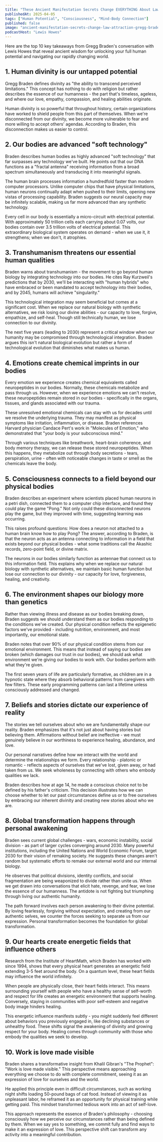 ```yaml
---
title: "These Ancient Manifestation Secrets Change EVERYTHING About Law of Attraction! Gregg Braden"
publishedAt: 2025-04-05
tags: ["Human Potential", "Consciousness", "Mind-Body Connection"]
published: false
image: "ancient-manifestation-secrets-change-law-attraction-gregg-braden.jpg"
podcastHost: "Lewis Howes"
---
```



<PodcastSummaryPageLayout frontmatter={frontmatter}>

Here are the top 10 key takeaways from Gregg Braden's conversation with Lewis Howes that reveal ancient wisdom for unlocking your full human potential and navigating our rapidly changing world.

## 1. Human divinity is our untapped potential

Gregg Braden defines divinity as "the ability to transcend perceived limitations." This concept has nothing to do with religion but rather describes the essence of our humanness - the part that's timeless, ageless, and where our love, empathy, compassion, and healing abilities originate.

Human divinity is so powerful that throughout history, certain organizations have worked to shield people from this part of themselves. When we're disconnected from our divinity, we become more vulnerable to fear and more willing to accept others' agendas. According to Braden, this disconnection makes us easier to control.

## 2. Our bodies are advanced "soft technology"

Braden describes human bodies as highly advanced "soft technology" that far surpasses any technology we've built. He points out that our DNA functions as a "fractal antenna" receiving information from a broad spectrum simultaneously and transducing it into meaningful signals.

The human brain processes information a hundredfold faster than modern computer processors. Unlike computer chips that have physical limitations, human neurons continually adapt when pushed to their limits, opening new vistas of processing capability. Braden suggests our neural capacity may be infinitely scalable, making us far more advanced than any synthetic technology.

Every cell in our body is essentially a micro-circuit with electrical potential. With approximately 50 trillion cells each carrying about 0.07 volts, our bodies contain over 3.5 trillion volts of electrical potential. This extraordinary biological system operates on demand - when we use it, it strengthens; when we don't, it atrophies.

## 3. Transhumanism threatens our essential human qualities

Braden warns about transhumanism - the movement to go beyond human biology by integrating technology into our bodies. He cites Ray Kurzweil's predictions that by 2030, we'll be interacting with "human hybrids" who have embraced or been mandated to accept technology into their bodies, and by 2045, humans will achieve "singularity."

This technological integration may seem beneficial but comes at a significant cost. When we replace our natural biology with synthetic alternatives, we risk losing our divine abilities - our capacity to love, forgive, empathize, and self-heal. Though still technically human, we lose connection to our divinity.

The next five years (leading to 2030) represent a critical window when our humanity may be compromised through technological integration. Braden argues this isn't natural biological evolution but rather a form of technological evolution that diminishes what makes us human.

## 4. Emotions create chemical imprints in our bodies

Every emotion we experience creates chemical equivalents called neuropeptides in our bodies. Normally, these chemicals metabolize and pass through us. However, when we experience emotions we can't resolve, these neuropeptides remain stored in our bodies - specifically in the organs, tissues, and glands associated with our trauma.

These unresolved emotional chemicals can stay with us for decades until we resolve the underlying trauma. They may manifest as physical symptoms like irritation, inflammation, or disease. Braden references Harvard physician Candace Pert's work in "Molecules of Emotion," who demonstrated that "your body is your subconscious mind."

Through various techniques like breathwork, heart-brain coherence, and body memory therapy, we can release these stored neuropeptides. When this happens, they metabolize out through body secretions - tears, perspiration, urine - often with noticeable changes in taste or smell as the chemicals leave the body.

## 5. Consciousness connects to a field beyond our physical bodies

Braden describes an experiment where scientists placed human neurons in a petri dish, connected them to a computer chip interface, and found they could play the game "Pong." Not only could these disconnected neurons play the game, but they improved with time, suggesting learning was occurring.

This raises profound questions: How does a neuron not attached to a human brain know how to play Pong? The answer, according to Braden, is that the neuron acts as an antenna connecting to information in a field that exists beyond our physical bodies - what some traditions call the Akashic records, zero-point field, or divine matrix.

The neurons in our bodies similarly function as antennae that connect us to this information field. This explains why when we replace our natural biology with synthetic alternatives, we maintain basic human function but lose our connection to our divinity - our capacity for love, forgiveness, healing, and creativity.

## 6. The environment shapes our biology more than genetics

Rather than viewing illness and disease as our bodies breaking down, Braden suggests we should understand them as our bodies responding to the conditions we've created. Our physical condition reflects the epigenetic factors we've provided - including nutrition, environment, and most importantly, our emotional state.

Braden notes that over 90% of our physical condition stems from our emotional environment. This means that instead of saying our bodies are broken (which damages our trust in our bodies), we should ask what environment we're giving our bodies to work with. Our bodies perform with what they're given.

The first seven years of life are particularly formative, as children are in a hypnotic state where they absorb behavioral patterns from caregivers with few filters. These early programming patterns can last a lifetime unless consciously addressed and changed.

## 7. Beliefs and stories dictate our experience of reality

The stories we tell ourselves about who we are fundamentally shape our reality. Braden emphasizes that it's not just about having stories but believing them. Affirmations without belief are ineffective - we must genuinely believe in our worthiness to experience healing, abundance, and love.

Our personal narratives define how we interact with the world and determine the relationships we form. Every relationship - platonic or romantic - reflects aspects of ourselves that we've lost, given away, or had taken from us. We seek wholeness by connecting with others who embody qualities we lack.

Braden describes how at age 14, he made a conscious choice not to be defined by his father's criticism. This decision illustrates how we can choose whether to let our past circumstances define us or to free ourselves by embracing our inherent divinity and creating new stories about who we are.

## 8. Global transformation happens through personal awakening

Braden sees current global challenges - wars, economic instability, social division - as part of larger cycles converging around 2030. Many powerful institutions, including the United Nations and World Economic Forum, target 2030 for their vision of remaking society. He suggests these changes aren't random but systematic efforts to remake our external world and our internal biology.

He observes that political divisions, identity conflicts, and social fragmentation are being weaponized to divide rather than unite us. When we get drawn into conversations that elicit hate, revenge, and fear, we lose the essence of our humanness. The antidote is not fighting but triumphing through living our authentic humanity.

The path forward involves each person awakening to their divine potential. By loving fearlessly, forgiving without expectation, and creating from our authentic selves, we counter the forces seeking to separate us from our expression. Personal transformation becomes the foundation for global transformation.

## 9. Our hearts create energetic fields that influence others

Research from the Institute of HeartMath, which Braden has worked with since 1994, shows that every physical heart generates an energetic field extending 3-5 feet around the body. On a quantum level, these heart fields may influence the world infinitely.

When people are physically close, their heart fields interact. This means surrounding yourself with people who have a healthy sense of self-worth and respect for life creates an energetic environment that supports healing. Conversely, staying in communities with poor self-esteem and negative body image hinders healing.

This energetic influence manifests subtly - you might suddenly feel different about behaviors you previously engaged in, like declining substances or unhealthy food. These shifts signal the awakening of divinity and growing respect for your body. Healing comes through community with those who embody the qualities we seek to develop.

## 10. Work is love made visible

Braden shares a transformative insight from Khalil Gibran's "The Prophet": "Work is love made visible." This perspective means approaching everything we choose to do with complete commitment, seeing it as an expression of love for ourselves and the world.

He applied this principle even in difficult circumstances, such as working night shifts loading 50-pound bags of cat food. Instead of viewing it as unpleasant labor, he reframed it as an opportunity for physical training while getting paid. This mindset transformed tedious work into an act of self-love.

This approach represents the essence of Braden's philosophy - choosing consciously how we perceive our circumstances rather than being defined by them. When we say yes to something, we commit fully and find ways to make it an expression of love. This perspective shift can transform any activity into a meaningful contribution.

</PodcastSummaryPageLayout>

